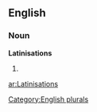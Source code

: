 
==English==

===Noun===
'''Latinisations'''

# {{plural of|[[Latinisation]]}}

[[Category:English plurals]]

[[ar:Latinisations]]